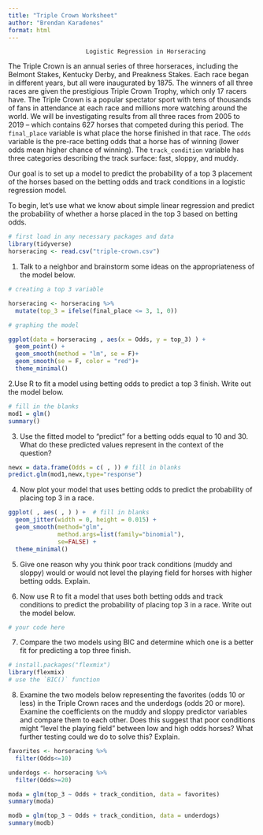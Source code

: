 ```yaml
---
title: "Triple Crown Worksheet"
author: "Brendan Karadenes"
format: html
---
```


                          Logistic Regression in Horseracing
The Triple Crown is an annual series of three horseraces, including the Belmont Stakes, Kentucky Derby, and Preakness Stakes. Each race began in different years, but all were inaugurated by 1875. The winners of all three races are given the prestigious Triple Crown Trophy, which only 17 racers have. The Triple Crown is a popular spectator sport with tens of thousands of fans in attendance at each race and millions more watching around the world.
We will be investigating results from all three races from 2005 to 2019 – which contains 627 horses that competed during this period. The `final_place` variable is what place the horse finished in that race. The `odds` variable is the pre-race betting odds that a horse has of winning (lower odds mean higher chance of winning). The `track_condition` variable has three categories describing the track surface: fast, sloppy, and muddy. 

Our goal is to set up a model to predict the probability of a top 3 placement of the horses based on the betting odds and track conditions in a logistic regression model. 

To begin, let's use what we know about simple linear regression and predict the probability of whether a horse placed in the top 3 based on betting odds.

```r
# first load in any necessary packages and data
library(tidyverse)
horseracing <- read.csv("triple-crown.csv")
```

1. Talk to a neighbor and brainstorm some ideas on the appropriateness of the model below.

```r
# creating a top 3 variable

horseracing <- horseracing %>%
  mutate(top_3 = ifelse(final_place <= 3, 1, 0))

# graphing the model

ggplot(data = horseracing , aes(x = Odds, y = top_3) ) + 
  geom_point() + 
  geom_smooth(method = "lm", se = F)+
  geom_smooth(se = F, color = "red")+
  theme_minimal()
```



2.Use R to fit a model using betting odds to predict a top 3 finish. Write out the model below.

```r
# fill in the blanks
mod1 = glm()
summary()
```



3. Use the fitted model to "predict" for a betting odds equal to 10 and 30. What do these predicted values represent in the context of the question?

```r
newx = data.frame(Odds = c( , )) # fill in blanks
predict.glm(mod1,newx,type="response")
```



4. Now plot your model that uses betting odds to predict the probability of placing top 3 in a race.

```r
ggplot( , aes( , ) ) +  # fill in blanks
  geom_jitter(width = 0, height = 0.015) +
  geom_smooth(method="glm", 
              method.args=list(family="binomial"), 
              se=FALSE) +
  theme_minimal()
```

5. Give one reason why you think poor track conditions (muddy and sloppy) would or would not level the playing field for horses with higher betting odds. Explain.



6. Now use R to fit a model that uses both betting odds and track conditions to predict the probability of placing top 3 in a race. Write out the model below.

```r
# your code here

```



7. Compare the two models using BIC and determine which one is a better fit for predicting a top three finish.

```r
# install.packages("flexmix")
library(flexmix)
# use the `BIC()` function
```

8. Examine the two models below representing the favorites (odds 10 or less) in the Triple Crown races and the underdogs (odds 20 or more). Examine the coefficients on the muddy and sloppy predictor variables and compare them to each other. Does this suggest that poor conditions might "level the playing field" between low and high odds horses? What further testing could we do to solve this? Explain.

```r
favorites <- horseracing %>%
  filter(Odds<=10)
```

```r
underdogs <- horseracing %>%
  filter(Odds>=20)
```

```r
moda = glm(top_3 ~ Odds + track_condition, data = favorites)
summary(moda)
```

```r
modb = glm(top_3 ~ Odds + track_condition, data = underdogs)
summary(modb)
```


